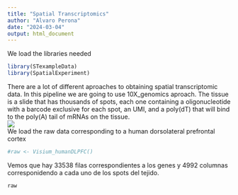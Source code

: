 ```yaml
---
title: "Spatial Transcriptomics"
author: "Alvaro Perona"
date: "2024-03-04"
output: html_document
---
```


We load the libraries needed
```r
library(STexampleData)
library(SpatialExperiment)
```
There are a lot of different aproaches to obtaining spatial transcriptomic data. In this pipeline we are going to use 10X_genomics aproach. The tissue is a slide that has thousands of spots, each one containing a oligonucleotide with a barcode exclusive for each spot, an UMI, and a poly(dT) that will bind to the poly(A) tail of mRNAs on the tissue.
<br>
![](./imagenes/10x_genomics_mechanism.png)
<br>
We load the raw data corresponding to a human dorsolateral prefrontal cortex

```r
#raw <- Visium_humanDLPFC()
```
Vemos que hay 33538 filas correspondientes a los genes y 4992 columnas corresponidendo a cada uno de los spots del tejido.
```r
raw
```

